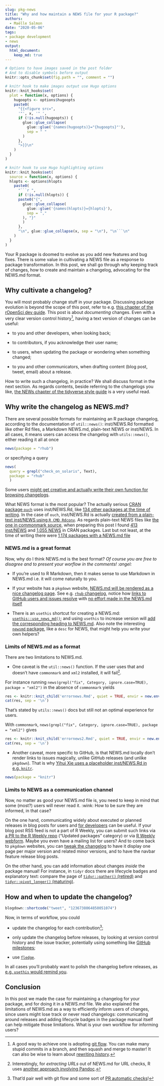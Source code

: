 ```yaml
---
slug: pkg-news
title: "Why and how maintain a NEWS file for your R package?"
authors:
  - Maëlle Salmon
date: "2020-05-06"
tags:
- package development
- news
output: 
  html_document:
    keep_md: true
---
```



```r
# Options to have images saved in the post folder
# And to disable symbols before output
knitr::opts_chunk$set(fig.path = "", comment = "")

# knitr hook to make images output use Hugo options
knitr::knit_hooks$set(
  plot = function(x, options) {
    hugoopts <- options$hugoopts
    paste0(
      "{{<figure src=",
      '"', x, '" ',
      if (!is.null(hugoopts)) {
        glue::glue_collapse(
          glue::glue('{names(hugoopts)}="{hugoopts}"'),
          sep = " "
        )
      },
      ">}}\n"
    )
  }
)

# knitr hook to use Hugo highlighting options
knitr::knit_hooks$set(
  source = function(x, options) {
  hlopts <- options$hlopts
    paste0(
      "```r ",
      if (!is.null(hlopts)) {
      paste0("{",
        glue::glue_collapse(
          glue::glue('{names(hlopts)}={hlopts}'),
          sep = ","
        ), "}"
        )
      },
      "\n", glue::glue_collapse(x, sep = "\n"), "\n```\n"
    )
  }
)
```

Your R package is doomed to evolve as you add new features and bug fixes.
There is some value in cultivating a NEWS file as a response to package transformation.
In this post, we shall go through why keeping track of changes, how to create and maintain a changelog, advocating for the NEWS.md format.

## Why cultivate a changelog?

You will most probably change stuff in your package.
Discussing package evolution is beyond the scope of this post, refer to e.g. [this chapter of the rOpenSci dev guide](https://devguide.ropensci.org/evolution.html).
This post is about _documenting_ changes.
Even with a very clear version control history[^gitflow], having a text version of changes can be useful:

* to you and other developers, when looking back;

* to contributors, if you acknowledge their user name;

* to users, when updating the package or wondering when something changed;

* to you and other communicators, when drafting content (blog post, tweet, email) about a release.

How to write such a changelog, in practice?
We shall discuss format in the next section.
As regards contents, beside referring to the changelogs you like, [the NEWs chapter of the tidyverse style guide](https://style.tidyverse.org/news.html) is a very useful read.

## Why write the changelog as NEWS.md?

There are several possible formats for maintaining an R package changelog, according to the documentation of `util::news()`: inst/NEWS.Rd formatted like other Rd files, a Markdown NEWS.md, plain-text NEWS or inst/NEWS.
In all cases, it means users can access the changelog with `utils::news()`, either reading it all at once

```r
news(package = "rhub")
```

or specifying a query

```r
news(
  query = grepl("check_on_solaris", Text),
  package = "rhub"
  )
```

Some users [might get creative and actually write their own function for browsing changelogs](https://twitter.com/pjs_228/status/1251793013879320576).

What NEWS format is the most popular? The actually serious [CRAN package `ouch`](https://kingaa.github.io/ouch/) uses inst/NEWS.Rd, like [134 other packages at the time of writing](https://github.com/search?l=&o=desc&q=org%3Acran+path%3A%2Finst%2F+filename%3ANEWS.Rd&s=indexed&type=Code).
In the case of `ouch`, inst/NEWS.Rd is actually [created from a plain-text inst/NEWS using `R CMD Rdconv`](https://github.com/kingaa/ouch/blob/8a2f39b895f97b7c8e8677f4052c42bbf16055c4/Makefile#L53-L54).
As regards plain-text NEWS files like [the one in commonmark source](https://github.com/jeroen/commonmark/blob/ea3b8fc0204832f889c4b84dee8670bf87d7e6b5/NEWS), when preparing this post I found [413 inst/NEWS](https://github.com/search?q=org%3Acran+path%3A%2Finst%2F+filename%3ANEWS&type=Code) and [1,055 NEWS](https://github.com/search?l=Text&q=org%3Acran+path%3A%2F+filename%3ANEWS&type=Code) in CRAN packages.
Last but not least, at the time of writing there were [1,174 packages with a NEWS.md file](https://github.com/search?l=Markdown&q=org%3Acran+path%3A%2F+filename%3ANEWS&type=Code)

### NEWS.md is a great format

Now, why do I think NEWS.md is the best format? _Of course you are free to disagree and to present your worflow in the comments! :angel:_

* If you're used to R Markdown, then it makes sense to use Markdown in NEWS.md i.e. it will come naturally to you.

* If your website has a `pkgdown` website, [NEWS.md will be rendered as a nice changelog page](https://pkgdown.r-lib.org/articles/pkgdown.html#news-1). See e.g. [`rhub` changelog](https://r-hub.github.io/rhub/news/index.html), notice how [links to GitHub users and issues resolve](https://r-hub.github.io/rhub/news/index.html#bug-fixes-1) with [no effort made in the NEWS.md itself](https://github.com/r-hub/rhub/blob/master/NEWS.md#bug-fixes-1)

* There is an `usethis` shortcut for creating a NEWS.md: [`usethis::use_news_md()`](https://usethis.r-lib.org/reference/use_news_md.html); and using `usethis` to increase version will [add the corresponding heading to NEWS.md](https://usethis.r-lib.org/reference/use_version.html). Also note the interesting [`newsmd` package](https://github.com/Dschaykib/newsmd), like a `desc` for NEWS, that might help you write your own helpers?

### Limits of NEWS.md as a format

There are two limitations to NEWS.md.

* One caveat is the `util::news()` function. If the user uses that and doesn't have `commonmark` and `xml2` installed, it will fail[^commonmark].

For instance running `news(grepl("fix", Category, ignore.case=TRUE), package = "xml2")` in the absence of `commonmark` yields

```r
res <- knitr::knit_child('errornews.Rmd', quiet = TRUE, envir = new.env())
cat(res, sep = '\n')
```

That's stated by `utils::news()` docs but still not an optimal experience for users.

With `commonmark`, `news(grepl("fix", Category, ignore.case=TRUE), package = "xml2")` gives

```r
res <- knitr::knit_child('errornews2.Rmd', quiet = TRUE, envir = new.env())
cat(res, sep = '\n')
```

* Another caveat, more specific to GitHub, is that NEWS.md locally don't render links to issues magically, unlike GitHub releases (and unlike `pkgdown`). That is why [Yihui Xie uses a placeholder inst/NEWS.Rd in e.g. `knitr`](https://github.com/yihui/knitr/issues/1841#issuecomment-621247442).

```r
news(package = "knitr")
```

### Limits to NEWS as a communication channel

Now, no matter as good your NEWS.md file is, you need to keep in mind that some (most?) users will never read it. :wink: 
How to be sure they are informed, in that case?

On the one hand, communicating widely about executed or planned releases in blog posts for users and [for developers](https://www.tidyverse.org/blog/2020/04/dplyr-1-0-0-package-dev/) can be useful.
If your blog post RSS feed is not a part of R Weekly, you can submit such links via [a PR to the R Weekly repo](https://github.com/rweekly/rweekly.org#how-to-contribute-by-using-this-repo) ("Updated packages" category) or via [R Weekly webform](https://rweekly.org/submit).
Maybe you even have a mailing list for users?
And to come back to `pkgdown` websites, you can [tweak the changelog](https://pkgdown.r-lib.org/articles/pkgdown.html#news-1) to have it display one page per major version and related minor versions, and to have the navbar feature release blog posts.

On the other hand, you can add information about changes _inside_ the package manual!
For instance, in `tidyr` docs there are lifecycle badges and explanatory text: compare the page of [`tidyr::gather()` (retired)](https://tidyr.tidyverse.org/reference/gather.html) and [`tidyr::pivot_longer()` (maturing)](https://tidyr.tidyverse.org/reference/pivot_longer.html).

## How and when to update the changelog?

```r
blogdown::shortcode("tweet", "1236738064850051074")
```

Now, in terms of workflow, you could

* update the changelog for each contribution[^gitflowbis];

* only update the changelog before releases, by looking at version control history and the issue tracker, potentially using something like [GitHub milestones](https://help.github.com/en/github/managing-your-work-on-github/about-milestones);

* use [`fledge`](https://github.com/krlmlr/fledge).

In all cases you'll probably want to polish the changelog before releases, as [e.g. `usethis` would remind you](https://github.com/r-lib/usethis/blob/582a3fa886c042fe6c91376a6e4332df09a3db2a/R/release.R#L68).

## Conclusion

In this post we made the case for maintaining a changelog for your package, and for doing it in a NEWS.md file.
We also explained the limitations of NEWS.md as a way to efficiently inform users of changes, since users might lose track or never read changelogs: communicating around releases and adding lifecycle badges in the package manual itself can help mitigate those limitations.
What is your own workflow for informing users?

[^gitflow]: A good way to achieve one is adopting [git flow](https://www.atlassian.com/git/tutorials/comparing-workflows/gitflow-workflow). You can make many stupid commits in a branch, and then squash and merge to master! It can also be wise to learn about [rewriting history](https://git-scm.com/book/en/v2/Git-Tools-Rewriting-History).
[^gitflowbis]: That'd pair well with git flow and some sort of [PR automatic checks](/2020/04/29/maintenance/#continuous-integration)!
[^commonmark]: Interestingly, for _extracting URLs_ out of NEWS.md for URL checks, R uses [another approach involving Pandoc](https://github.com/wch/r-source/blob/ca9e1ab9d15c73669d2dbdf989f59fd288aa3b3a/src/library/tools/R/urltools.R#L271).